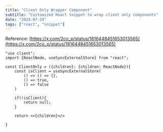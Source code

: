 ```yaml
---
title: "Client Only Wrapper Component"
subtitle: "Customized React Snippet to wrap client only components"
date: "2024-07-29"
tags: ["react", "snippet"]
---
```


Reference: [https://x.com/2co_p/status/1816448451653013565](https://x.com/2co_p/status/1816448451653013565)

```tsx
"use client";
import {ReactNode, useSyncExternalStore} from "react";

const ClientOnly = ({children}: {children: ReactNode}){
    const isClient = useSyncExternalStore(
        () => () => {},
        () => true,
        () => false
    )

    if(!isClient){
        return null;
    }

    return <>{children}</>

}

```